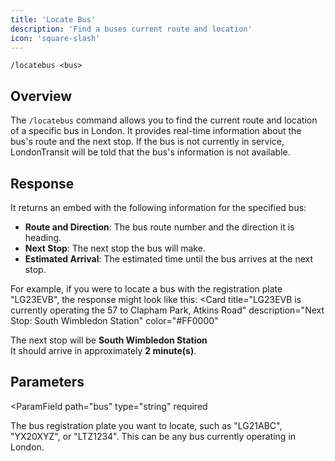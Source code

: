 ```yaml
---
title: 'Locate Bus'
description: 'Find a buses current route and location'
icon: 'square-slash'
---
```


```
/locatebus <bus>
```

## Overview
The `/locatebus` command allows you to find the current route and location of a specific bus in London. It provides real-time information about the bus's route and the next stop.
<Note>
  If the bus is not currently in service, LondonTransit will be told that the bus's information is not available.
</Note>

## Response
It returns an embed with the following information for the specified bus:
- **Route and Direction**: The bus route number and the direction it is heading.
- **Next Stop**: The next stop the bus will make.
- **Estimated Arrival**: The estimated time until the bus arrives at the next stop.

For example, if you were to locate a bus with the registration plate "LG23EVB", the response might look like this:
<Card
  title="LG23EVB is currently operating the 57 to Clapham Park, Atkins Road"
  description="Next Stop: South Wimbledon Station"
  color="#FF0000"
>
  The next stop will be **South Wimbledon Station**\
  It should arrive in approximately **2 minute(s)**.
</Card>

## Parameters
<ParamField
  path="bus"
  type="string"
  required
>
  The bus registration plate you want to locate, such as "LG21ABC", "YX20XYZ", or "LTZ1234". This can be any bus currently operating in London.
</ParamField>